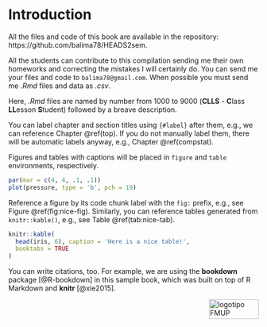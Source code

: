 # Introduction {#intro}

All the files and code of this book are available in the repository: https://github.com/balima78/HEADS2sem.

All the students can contribute to this compilation sending me their own homeworks and correcting the mistakes I will certainly do. You can send me your files and code to `balima78@gmail.com`. When possible you must send me *.Rmd* files and data as *.csv*.

Here, *.Rmd* files are named by number from 1000 to 9000 (**CLLS** - **C**lass **LL**esson **S**tudent) followed by a breave description.

You can label chapter and section titles using `{#label}` after them, e.g., we can reference Chapter \@ref(top). If you do not manually label them, there will be automatic labels anyway, e.g., Chapter \@ref(compstat).

Figures and tables with captions will be placed in `figure` and `table` environments, respectively.

```r
par(mar = c(4, 4, .1, .1))
plot(pressure, type = 'b', pch = 19)
```

Reference a figure by its code chunk label with the `fig:` prefix, e.g., see Figure \@ref(fig:nice-fig). Similarly, you can reference tables generated from `knitr::kable()`, e.g., see Table \@ref(tab:nice-tab).

```r
knitr::kable(
  head(iris, 6), caption = 'Here is a nice table!',
  booktabs = TRUE
)
```

You can write citations, too. For example, we are using the **bookdown** package [@R-bookdown] in this sample book, which was built on top of R Markdown and **knitr** [@xie2015].

<img src="images/logoFMUP.png" alt="logotipo FMUP" style="width:100px;height:40px;" align="right">
